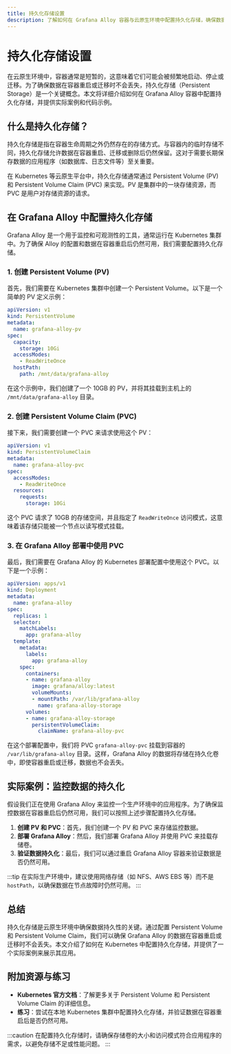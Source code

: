 ```yaml
---
title: 持久化存储设置
description: 了解如何在 Grafana Alloy 容器与云原生环境中配置持久化存储，确保数据在容器重启或迁移时不会丢失。
---
```


# 持久化存储设置

在云原生环境中，容器通常是短暂的，这意味着它们可能会被频繁地启动、停止或迁移。为了确保数据在容器重启或迁移时不会丢失，持久化存储（Persistent Storage）是一个关键概念。本文将详细介绍如何在 Grafana Alloy 容器中配置持久化存储，并提供实际案例和代码示例。

## 什么是持久化存储？

持久化存储是指在容器生命周期之外仍然存在的存储方式。与容器内的临时存储不同，持久化存储允许数据在容器重启、迁移或删除后仍然保留。这对于需要长期保存数据的应用程序（如数据库、日志文件等）至关重要。

在 Kubernetes 等云原生平台中，持久化存储通常通过 Persistent Volume (PV) 和 Persistent Volume Claim (PVC) 来实现。PV 是集群中的一块存储资源，而 PVC 是用户对存储资源的请求。

## 在 Grafana Alloy 中配置持久化存储

Grafana Alloy 是一个用于监控和可观测性的工具，通常运行在 Kubernetes 集群中。为了确保 Alloy 的配置和数据在容器重启后仍然可用，我们需要配置持久化存储。

### 1. 创建 Persistent Volume (PV)

首先，我们需要在 Kubernetes 集群中创建一个 Persistent Volume。以下是一个简单的 PV 定义示例：

```yaml
apiVersion: v1
kind: PersistentVolume
metadata:
  name: grafana-alloy-pv
spec:
  capacity:
    storage: 10Gi
  accessModes:
    - ReadWriteOnce
  hostPath:
    path: /mnt/data/grafana-alloy
```

在这个示例中，我们创建了一个 10GB 的 PV，并将其挂载到主机上的 `/mnt/data/grafana-alloy` 目录。

### 2. 创建 Persistent Volume Claim (PVC)

接下来，我们需要创建一个 PVC 来请求使用这个 PV：

```yaml
apiVersion: v1
kind: PersistentVolumeClaim
metadata:
  name: grafana-alloy-pvc
spec:
  accessModes:
    - ReadWriteOnce
  resources:
    requests:
      storage: 10Gi
```

这个 PVC 请求了 10GB 的存储空间，并且指定了 `ReadWriteOnce` 访问模式，这意味着该存储只能被一个节点以读写模式挂载。

### 3. 在 Grafana Alloy 部署中使用 PVC

最后，我们需要在 Grafana Alloy 的 Kubernetes 部署配置中使用这个 PVC。以下是一个示例：

```yaml
apiVersion: apps/v1
kind: Deployment
metadata:
  name: grafana-alloy
spec:
  replicas: 1
  selector:
    matchLabels:
      app: grafana-alloy
  template:
    metadata:
      labels:
        app: grafana-alloy
    spec:
      containers:
      - name: grafana-alloy
        image: grafana/alloy:latest
        volumeMounts:
        - mountPath: /var/lib/grafana-alloy
          name: grafana-alloy-storage
      volumes:
      - name: grafana-alloy-storage
        persistentVolumeClaim:
          claimName: grafana-alloy-pvc
```

在这个部署配置中，我们将 PVC `grafana-alloy-pvc` 挂载到容器的 `/var/lib/grafana-alloy` 目录。这样，Grafana Alloy 的数据将存储在持久化卷中，即使容器重启或迁移，数据也不会丢失。

## 实际案例：监控数据的持久化

假设我们正在使用 Grafana Alloy 来监控一个生产环境中的应用程序。为了确保监控数据在容器重启后仍然可用，我们可以按照上述步骤配置持久化存储。

1. **创建 PV 和 PVC**：首先，我们创建一个 PV 和 PVC 来存储监控数据。
2. **部署 Grafana Alloy**：然后，我们部署 Grafana Alloy 并使用 PVC 来挂载存储卷。
3. **验证数据持久化**：最后，我们可以通过重启 Grafana Alloy 容器来验证数据是否仍然可用。

:::tip
在实际生产环境中，建议使用网络存储（如 NFS、AWS EBS 等）而不是 `hostPath`，以确保数据在节点故障时仍然可用。
:::

## 总结

持久化存储是云原生环境中确保数据持久性的关键。通过配置 Persistent Volume 和 Persistent Volume Claim，我们可以确保 Grafana Alloy 的数据在容器重启或迁移时不会丢失。本文介绍了如何在 Kubernetes 中配置持久化存储，并提供了一个实际案例来展示其应用。

## 附加资源与练习

- **Kubernetes 官方文档**：了解更多关于 Persistent Volume 和 Persistent Volume Claim 的详细信息。
- **练习**：尝试在本地 Kubernetes 集群中配置持久化存储，并验证数据在容器重启后是否仍然可用。

:::caution
在配置持久化存储时，请确保存储卷的大小和访问模式符合应用程序的需求，以避免存储不足或性能问题。
:::